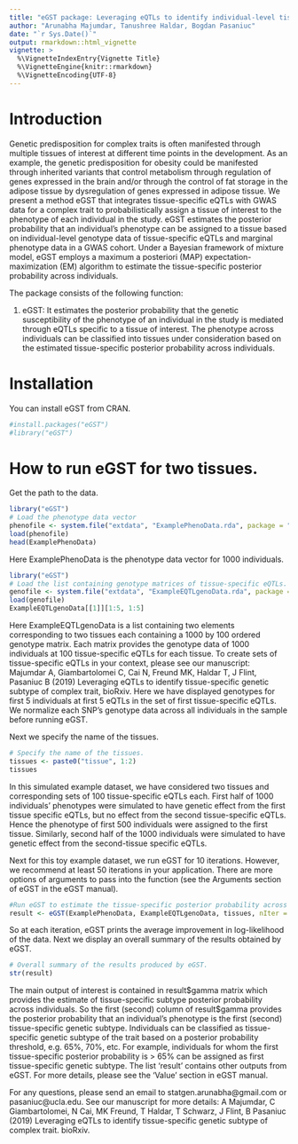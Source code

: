 ```yaml
---
title: "eGST package: Leveraging eQTLs to identify individual-level tissue of interest for a complex trait"
author: "Arunabha Majumdar, Tanushree Haldar, Bogdan Pasaniuc"
date: "`r Sys.Date()`"
output: rmarkdown::html_vignette
vignette: >
  %\VignetteIndexEntry{Vignette Title}
  %\VignetteEngine{knitr::rmarkdown}
  %\VignetteEncoding{UTF-8}
---
```


# Introduction
Genetic predisposition for complex traits is often manifested through multiple tissues of interest at different time points in the development. As an example, the genetic predisposition for obesity could be manifested through inherited variants that control metabolism through regulation of genes expressed in the brain and/or through the control of fat storage in the adipose tissue by dysregulation of genes expressed in adipose tissue. We present a method eGST that integrates tissue-specific eQTLs with GWAS data for a complex trait to probabilistically assign a tissue of interest to the phenotype of each individual in the study. eGST estimates the posterior probability that an individual's phenotype can be assigned to a tissue based on individual-level genotype data of tissue-specific eQTLs and marginal phenotype data in a GWAS cohort. Under a Bayesian framework of mixture model, eGST employs a maximum a posteriori (MAP) expectation-maximization (EM) algorithm to estimate the tissue-specific posterior probability across individuals.

The package consists of the following function:

1. eGST: It estimates the posterior probability that the genetic susceptibility of the phenotype of an individual in the study is mediated through eQTLs specific to a tissue of interest. The phenotype across individuals can be classified into tissues under consideration based on the estimated tissue-specific posterior probability across individuals.

# Installation

You can install eGST from CRAN.

```r
#install.packages("eGST")
#library("eGST")
```

# How to run eGST for two tissues.

Get the path to the data.

```r
library("eGST")
# Load the phenotype data vector
phenofile <- system.file("extdata", "ExamplePhenoData.rda", package = "eGST")
load(phenofile)
head(ExamplePhenoData)
```
Here ExamplePhenoData is the phenotype data vector for 1000 individuals. 

```r
library("eGST")
# Load the list containing genotype matrices of tissue-specific eQTLs. 
genofile <- system.file("extdata", "ExampleEQTLgenoData.rda", package = "eGST")
load(genofile)
ExampleEQTLgenoData[[1]][1:5, 1:5]
```

Here ExampleEQTLgenoData is a list containing two elements corresponding to two tissues each containing a 1000 by 100 ordered genotype matrix. Each matrix provides the genotype data of 1000 individuals at 100 tissue-specific eQTLs for each tissue. To create sets of tissue-specific eQTLs in your context, please see our manuscript: Majumdar A, Giambartolomei C, Cai N, Freund MK, Haldar T, J Flint, Pasaniuc B (2019) Leveraging eQTLs to identify tissue-specific genetic subtype of complex trait, bioRxiv. Here we have displayed genotypes for first 5 individuals at first 5 eQTLs in the set of first tissue-specific eQTLs. We normalize each SNP's genotype data across all individuals in the sample before running eGST.  

Next we specify the name of the tissues.
```r
# Specify the name of the tissues.
tissues <- paste0("tissue", 1:2)
tissues
```

In this simulated example dataset, we have considered two tissues
and corresponding sets of 100 tissue-specific eQTLs each.
First half of 1000 individuals' phenotypes were simulated
to have genetic effect from the first tissue
specific eQTLs, but no effect from the second
tissue-specific eQTLs. Hence the phenotype of first 500 individuals
were assigned to the first tissue. Similarly, second half of the 1000 individuals
were simulated to have genetic effect from the second-tissue
specific eQTLs.

Next for this toy example dataset, we run eGST for 10 iterations. However, we recommend at least 50 iterations in your application. There are more options of arguments to pass into the function (see the Arguments section of eGST in the eGST manual). 

```r
#Run eGST to estimate the tissue-specific posterior probability across individuals.
result <- eGST(ExamplePhenoData, ExampleEQTLgenoData, tissues, nIter = 10)
```
So at each iteration, eGST prints the average improvement in log-likelihood of the data. Next we display an overall summary of the results obtained by eGST.

```r
# Overall summary of the results produced by eGST.
str(result)
```

The main output of interest is contained in result\$gamma matrix which provides the
estimate of tissue-specific subtype posterior probability across individuals.
So the first (second) column of result\$gamma provides the posterior probability that an 
individual's phenotype is the first (second) tissue-specific genetic subtype.
Individuals can be classified as tissue-specific genetic subtype of the trait
based on a posterior probability threshold, e.g. 65\%, 70\%, etc. For example,
individuals for whom the first tissue-specific posterior
probability is > 65\% can be assigned as first tissue-specific
genetic subtype. The list 'result' contains other 
outputs from eGST. For more details, please see the 'Value' section in eGST manual.

For any questions, please send an email to statgen.arunabha@gmail.com or pasaniuc@ucla.edu.
See our manuscript for more details: A Majumdar, C Giambartolomei, N Cai, MK Freund, T Haldar, T Schwarz, J Flint, B Pasaniuc (2019) Leveraging eQTLs to identify tissue-specific genetic subtype of complex trait. bioRxiv.
